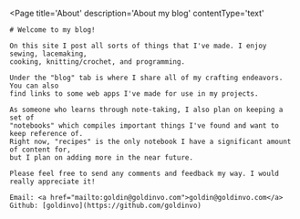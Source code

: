 
<Page
    title='About'
    description='About my blog'
    contentType='text'
>
    # Welcome to my blog!

    On this site I post all sorts of things that I've made. I enjoy sewing, lacemaking, 
    cooking, knitting/crochet, and programming. 

    Under the "blog" tab is where I share all of my crafting endeavors. You can also 
    find links to some web apps I've made for use in my projects.

    As someone who learns through note-taking, I also plan on keeping a set of 
    "notebooks" which compiles important things I've found and want to keep reference of.
    Right now, "recipes" is the only notebook I have a significant amount of content for,
    but I plan on adding more in the near future.

    Please feel free to send any comments and feedback my way. I would really appreciate it!    

    Email: <a href="mailto:goldin@goldinvo.com">goldin@goldinvo.com</a>  
    Github: [goldinvo](https://github.com/goldinvo)
</Page>
